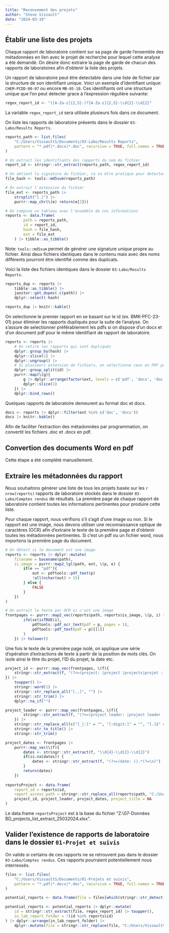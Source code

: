 ```yaml
---
title: "Recensement des projets"
author: "Steve Vissault"
date: "2024-03-19"
---
```


## Établir une liste des projets

Chaque rapport de laboratoire contient sur sa page de garde l'ensemble des métadonnées en lien avec le projet de recherche pour lequel cette analyse a été demandé. On désire donc extraire la page de garde de chacun des rapports de laboratoires afin d'obtenir la liste des projets.

Un rapport de laboratoire peut être detectable dans une liste de fichier par la structure de son identifiant unique. Voici un exemple d'identifiant unique: `CHEM-PCDD-00-07` ou encore `MB-05-10`. Ces identifiants ont une structure unique que l'on peut detecter grace à l'expression régulière suivante:

```R
regex_report_id <- "([A-Za-z]{2,5}-)?[A-Za-z]{2,5}-\\d{2}-\\d{2}"
```

La variable `regex_report_id` sera utilisée plusieurs fois dans ce document. 

On liste les rapports de laboratoire présents dans le dossier `03-Labo/Results Reports`.

```R
reports_path <- list.files(
    "C:/Users/VissaultS/Documents/03-Labo/Results Reports", 
    pattern = "*.pdf|*.docx|*.doc", recursive = TRUE, full.names = TRUE
)

# On extrait les identifiants des rapports du nom du fichier
report_id <- stringr::str_extract(reports_path, regex_report_id)

# On obtient la signature du fichier, ca va être pratique pour detecter les fichiers dupliqués même si le nom du fichier est différent.
file_hash <- tools::md5sum(reports_path)

# On extrait l'extension du fichier
file_ext <- reports_path |> 
    strsplit("[.]") |> 
    purrr::map_chr(\(e) return(e[2]))

# On compose un tableau avec l'ensemble de ces informations
reports <- data.frame(
        path = reports_path, 
        id = report_id, 
        hash = file_hash, 
        ext = file_ext
    ) |> tibble::as_tibble()
```

Note: `tools::md5sum` permet de générer une signature unique propre au fichier. Ainsi deux fichiers identiques dans le contenu mais avec des noms différents pourront être identifié comme des duplicats.

Voici la liste des fichiers identiques dans le dossier `03-Labo/Results Reports`.

```R
reports_dup <- reports |> 
    tibble::as_tibble() |>
    janitor::get_dupes(-c(path)) |>
    dplyr::select(-hash)

reports_dup |> knitr::kable()
```

On selectionne le premier rapport en se basant sur le id (ex. BMK-PFC-23-01) pour éliminer les rapports dupliqués pour la suite de l'analyse. On s'assure de selectionner préférablement les pdfs si on dispose d'un docx et d'un document pdf pour le même identifiant de rapport de laboratoire.

```R
reports <- reports |> 
    # On retire les rapports qui sont dupliqués
    dplyr::group_by(hash) |>
    dplyr::slice(1) |>
    dplyr::ungroup() |>
    # Si plusieurs extension de fichiers, on selectionne ceux en PDF préférablement, sinon .docx, sinon .doc en dernier recours.
    dplyr::group_split(id) |>
    purrr::map(\(g){
        g |> dplyr::arrange(factor(ext, levels = c('pdf', 'docx', 'doc'))) |>
        dplyr::slice(1)
    }) |>
    dplyr::bind_rows()
```

Quelques rapports de laboratoire demeurent au format doc et docx.

```R
docs <- reports |> dplyr::filter(ext %in% c('doc', 'docx')) 
docs |> knitr::kable()
```

Afin de faciliter l'extraction des métadonnées par programmation, on convertit les fichiers .doc et .docx en pdf.

## Convertion des documents Word en pdf

Cette étape a été complété manuellement.

## Extraire les métadonnées du rapport

Nous souhaitons générer une liste de tous les projets basée sur les `r nrow(reports)` rapports de laboratoire stockés dans le dossier `03-Labo/Comptes rendus` de résultats. La première page de chaque rapport de laboratoire contient toutes les informations pertinentes pour produire cette liste.

Pour chaque rapport, nous vérifions s'il s'agit d'une image ou non. Si le rapport est une image, nous devons utiliser une reconnaissance optique de caractères (OCR) afin d'extraire le texte de la première page et d'obtenir toutes les métadonnées pertinentes. Si c'est un pdf ou un fichier word, nous importons la première page du document.

```R
# On détect si le document est une image
reports <- reports |> dplyr::mutate(
    filename = basename(path),
    is_image = purrr::map2_lgl(path, ext, \(p, e) {
        if(e == "pdf"){
            out <- pdftools::pdf_text(p)
            !all(nchar(out) > 15)
        } else {
            FALSE
        }
    })
)

# On extrait le texte par OCR si c'est une image
frontpages <- purrr::map2_vec(reports$path, reports$is_image, \(p, i) {
        ifelse(isTRUE(i), 
            pdftools::pdf_ocr_text(pdf = p, pages = 1),
            pdftools::pdf_text(pdf = p)[[1]]
        )
    }) |> tolower()
```

Une fois le texte de la première page isolé, on applique une série d'opération d'extractions de texte à partir de la position de mots clés. On isole ainsi le titre du projet, l'ID du projet, la date etc.

```R
project_id <- purrr::map_vec(frontpages, \(f){
    stringr::str_extract(f, "(?<=(project: |project |projects|projet :)).*(?=\n)")
}) |> 
    toupper() |> 
    stringr::word(1) |> 
    stringr::str_replace_all("[.,]", "") |>
    stringr::str_trim() |>
    dplyr::na_if("")

project_leader <- purrr::map_vec(frontpages, \(f){
        stringr::str_extract(f, "(?<=(project leader: |project leader |project manager: |manager: |study leader: |nom du requérant :)).*(?=\n)")
    }) |> 
    stringr::str_replace_all(c("[_|:]" = "", "[:digit:]" = "", "[.]$" = "")) |> 
    stringr::str_to_title() |>
    stringr::str_trim()

project_dates <- frontpages |>
    purrr::map_vec(\(f){
        dates <- stringr::str_extract(f, "\\d{4}-\\d{2}-\\d{2}")
        if(is.na(dates)) {
            dates <- stringr::str_extract(f, "(?<=(date: )).*(?=\n)")
        }
        return(dates)
    }) 
        
reportsProject <- data.frame(
    report_id = reports$id, 
    report_access_path = stringr::str_replace_all(reports$path, "C:/Users/VissaultS/Documents", "Z:"), 
    project_id, project_leader, project_dates, project_title = NA
)
```

Le data.frame `reportsProject` est à la base du fichier "Z:\07-Données BD\BD_projects\projects_list_extract_25032024.xlsx".

## Valider l'existence de rapports de laboratoire dans le dossier `01-Projet et suivis`

On valide si certains de ces rapports ne se retrouvent pas dans le dossier `03-Labo/Comptes rendus`. Ces rapports pourraient potentiellement nous interressés.

```R
files <- list.files(
    "C:/Users/VissaultS/Documents/01-Projets et suivis", 
    pattern = "*.pdf|*.docx|*.doc", recursive = TRUE, full.names = TRUE
)

potential_reports <- data.frame(file = files[which(stringr::str_detect(files, regex_report_id))])

potential_reports <- potential_reports |> dplyr::mutate(
    id = stringr::str_extract(file, regex_report_id) |> toupper(),
    in_lab_report_folder = !(id %in% reports$id)
) |> dplyr::arrange(in_lab_report_folder) |>
    dplyr::mutate(file = stringr::str_replace(file, "C:/Users/VissaultS/Documents/", "Z:"))
```
